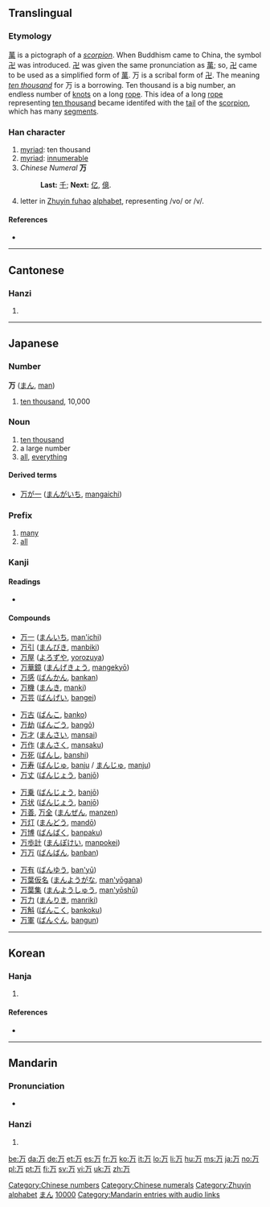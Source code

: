 {{also|萬}}<!-- may be replaced by zh-forms -->
==Translingual==
{{Han stroke|[[Image:万-order.gif]]}}

===Etymology===
[[萬]] is a pictograph of a ''[[scorpion]]''. When Buddhism came to China, the symbol [[卍]] was introduced. [[卍]] was given the same pronunciation as [[萬]]; so, [[卍]] came to be used as a simplified form of [[萬]]. 万 is a scribal form of [[卍]]. The meaning ''[[ten thousand]]'' for 万 is a borrowing. Ten thousand is a big number, an endless number of [[knots]] on a long [[rope]]. This idea of a long [[rope]] representing [[ten thousand]] became identifed with the [[tail]] of the [[scorpion]], which has many [[segments]].

===Han character===
{{Han char|rn=1|rad=一|as=02|sn=3|four=1022<sub>7</sub>|canj=一尸 (MS)}}

# [[myriad]]: ten thousand
# [[myriad]]: [[innumerable]]
# ''Chinese Numeral'' '''万'''
#: '''Last:''' [[千]]; '''Next:''' [[亿]], [[億]].
# letter in [[Zhuyin fuhao]] [[alphabet]], representing /vo/ or /v/.

====References====
* {{Han ref|kx=0076.030|dkj=00010|dj=0137.070|hdz=10009.030|uh=4E07|ud=19975|bh=C945|bd=51525}}

[[Category:Chinese numbers]]
[[Category:Chinese numerals]]
[[Category:Zhuyin alphabet]]

----

==Cantonese==

===Hanzi===
{{yue-hanzi|jyut=|y=maan6, mak6}}

# {{defn|Cantonese}}

----

==Japanese==

===Number===
'''万''' ([[まん]], [[man]])

# [[ten thousand]], 10,000

===Noun===
{{ja-noun|k|hira=よろず|rom=yorozu}}

# [[ten thousand]]
# a large number
# [[all]], [[everything]]

====Derived terms====
* [[万が一]] ([[まんがいち]], [[mangaichi]])

===Prefix===
{{ja-pos|k|prefix|hira=ばん|rom=ban|hidx=はん'}}

# [[many]]
# [[all]]

===Kanji===
{{ja-kanji|grade=2|rs=一02}}

====Readings====
* {{ja-readings|on=[[まん]] (''man''), [[ばん]] (''ban'')|kun=[[よろず]] (''yorozu'')|nanori=[[かず]] (''kazu''), [[ま]] (''ma''), [[ゆる]] (''yuru'')}}

====Compounds====
{{top4}}
* [[万一]] ([[まんいち]], [[man'ichi]])
* [[万引]] ([[まんびき]], [[manbiki]])
* [[万屋]] ([[よろずや]], [[yorozuya]])
* [[万華鏡]] ([[まんげきょう]], [[mangekyō]])
* [[万感]] ([[ばんかん]], [[bankan]])
* [[万機]] ([[まんき]], [[manki]])
* [[万芸]] ([[ばんげい]], [[bangei]])
{{mid4}}
* [[万古]] ([[ばんこ]], [[banko]])
* [[万劫]] ([[ばんごう]], [[bangō]])
* [[万才]] ([[まんさい]], [[mansai]])
* [[万作]] ([[まんさく]], [[mansaku]])
* [[万死]] ([[ばんし]], [[banshi]])
* [[万寿]] ([[ばんじゅ]], [[banju]] / [[まんじゅ]], [[manju]])
* [[万丈]] ([[ばんじょう]], [[banjō]])
{{mid4}}
* [[万乗]] ([[ばんじょう]], [[banjō]])
* [[万状]] ([[ばんじょう]], [[banjō]])
* [[万善]], [[万全]] ([[まんぜん]], [[manzen]])
* [[万灯]] ([[まんどう]], [[mandō]])
* [[万博]] ([[ばんぱく]], [[banpaku]])
* [[万歩計]] ([[まんぽけい]], [[manpokei]])
* [[万万]] ([[ばんばん]], [[banban]])
{{mid4}}
* [[万有]] ([[ばんゆう]], [[ban'yū]])
* [[万葉仮名]] ([[まんようがな]], [[man'yōgana]])
* [[万葉集]] ([[まんようしゅう]], [[man'yōshū]])
* [[万力]] ([[まんりき]], [[manriki]])
* [[万斛]] ([[ばんこく]], [[bankoku]])
* [[万軍]] ([[ばんぐん]], [[bangun]])
{{bottom}}

[[Category:1000 Japanese basic words|まん]]
[[Category:Japanese numbers|10000]]

----

==Korean==

===Hanja===
{{ko-hanja|hangeul=만|rv=man|mr=man|y=man|eumhun=일만|ehrv=ilman|ehmr=ilman|ehy=}}

# {{defn|Korean}}

====References====
* {{Hanja ref|nav=9199}}

----

==Mandarin==

===Pronunciation===
* {{audio|zh-wàn.ogg|audio}}

===Hanzi===
{{cmn-hanzi|tra=萬|pin=[[wàn]] ([[wan4]]), [[mò]] ([[mo4]])|wg=wan<sup>4</sup>, mo<sup>4</sup>}}

# {{defn|Mandarin}}

[[Category:Mandarin entries with audio links]]

[[be:万]]
[[da:万]]
[[de:万]]
[[et:万]]
[[es:万]]
[[fr:万]]
[[ko:万]]
[[it:万]]
[[lo:万]]
[[li:万]]
[[hu:万]]
[[ms:万]]
[[ja:万]]
[[no:万]]
[[pl:万]]
[[pt:万]]
[[fi:万]]
[[sv:万]]
[[vi:万]]
[[uk:万]]
[[zh:万]]
